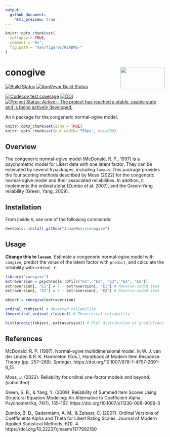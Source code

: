 ```yaml
---
output:
  github_document:
    html_preview: true
---
```


<!-- README.md is generated from README.Rmd. Please edit that file -->

```r
knitr::opts_chunk$set(
  collapse = TRUE,
  comment = "#>",
  fig.path = "man/figures/README-"
)
```

# conogive <img src="man/figures/logo.png" align="right" width="140" height="70" />
[![Build Status](https://travis-ci.com/JonasMoss/conogive.svg?branch=master)](https://travis-ci.com/JonasMoss/conogive)
[![AppVeyor Build Status](https://ci.appveyor.com/api/projects/status/github/JonasMoss/conogive?branch=master&svg=true)](https://ci.appveyor.com/project/JonasMoss/conogive)

[![Codecov test coverage](https://codecov.io/gh/JonasMoss/conogive/branch/master/graph/badge.svg)](https://codecov.io/gh/JonasMoss/conogive?branch=master)
[![DOI](https://zenodo.org/badge/244635248.svg)](https://zenodo.org/badge/latestdoi/244635248)
[![Project Status: Active – The project has reached a stable, usable state and is being actively developed.](https://www.repostatus.org/badges/latest/active.svg)](https://www.repostatus.org/#active)

An `R` package for the congeneric normal-ogive model.

```r
knitr::opts_chunk$set(echo = TRUE)
knitr::opts_chunk$set(out.width='750px', dpi=200)
```

## Overview

The congeneric normal-ogive model (McDonald, R. P., 1997) is a  psychometric model for Likert data with one latent factor. They can be estimated by several `R` packages, including `lavaan`. This package provides the four scoring methods described by Moss (2022) for the congeneric normal-ogive model and their associated reliabilities. In addition, it implements the ordinal alpha (Zumbo et al. 2007), and the Green–Yang reliability (Green, Yang, 2009).

## Installation
From inside `R`, use one of the following commands:
```r
devtools::install_github("JonasMoss/conogive")
```

## Usage 

**Change this to `lavaan`.**
Estimate a congeneric normal-ogive model with `congive`, predict the value of the 
latent factor with `predict`, and calculate the reliability with 
`ordinal_r`.

```r
library("conogive")
extraversion = psychTools::bfi[c("E1", "E2", "E3", "E4", "E5")]
extraversion[, "E1"] = 7 - extraversion[, "E1"] # Reverse-coded item.
extraversion[, "E2"] = 7 - extraversion[, "E2"] # Reverse-coded item.

object = conogive(extraversion)

ordinal_r(object) # Observed reliability
theoretical_ordinal_r(object) # Theoretical reliability

hist(predict(object, extraversion)) # Plot distribution of predictions.

```

## References
McDonald, R. P. (1997). Normal-ogive multidimensional model. In W. J. van der Linden & R. K. Hambleton (Eds.), Handbook of Modern Item Response Theory (pp. 257–269). Springer. https://doi.org/10.1007/978-1-4757-2691-6_15

Moss, J. (2022). Reliability for ordinal one-factor models and beyond. (submitted)

Green, S. B., & Yang, Y. (2009). Reliability of Summed Item Scores Using Structural Equation Modeling: An Alternative to Coefficient Alpha. Psychometrika, 74(1), 155–167. https://doi.org/10.1007/s11336-008-9099-3

Zumbo, B. D., Gadermann, A. M., & Zeisser, C. (2007). Ordinal Versions of Coefficients Alpha and Theta for Likert Rating Scales. Journal of Modern Applied Statistical Methods, 6(1), 4. https://doi.org/10.22237/jmasm/1177992180
